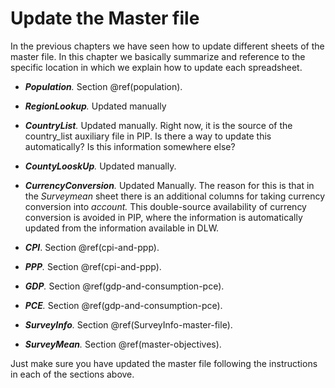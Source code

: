 # Update the Master file {#master-file}

In the previous chapters we have seen how to update different sheets of the
master file. In this chapter we basically summarize and reference to the
specific location in which we explain how to update each spreadsheet.

-   ***Population**.* Section \@ref(population).

-   ***RegionLookup**.* Updated manually

-   ***CountryList**.* Updated manually. Right now, it is the source of the
    country_list auxiliary file in PIP. [Is there a way to update this
    automatically? Is this information somewhere else?]{.red}

-   ***CountyLooskUp**.* Updated manually.

-   ***CurrencyConversion**.* Updated Manually. The reason for this is that in
    the *Surveymean* sheet there is an additional columns for taking currency
    conversion into *account.* This double-source availability of currency
    conversion is avoided in PIP, where the information is automatically updated
    from the information available in DLW.

-   ***CPI***. Section \@ref(cpi-and-ppp).

-   ***PPP**.* Section \@ref(cpi-and-ppp).

-   ***GDP**.* Section \@ref(gdp-and-consumption-pce).

-   ***PCE**.* Section \@ref(gdp-and-consumption-pce).

-   ***SurveyInfo**.* Section @ref(SurveyInfo-master-file).

-   ***SurveyMean**.* Section \@ref(master-objectives).

Just make sure you have updated the master file following the instructions in
each of the sections above.

